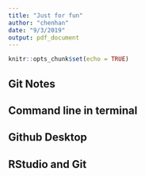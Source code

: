 ```yaml
---
title: "Just for fun"
author: "chenhan"
date: "9/3/2019"
output: pdf_document
---
```


```r
knitr::opts_chunk$set(echo = TRUE)
```

## Git Notes

## Command line in terminal

## Github Desktop

## RStudio and Git
